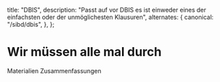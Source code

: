   title: "DBIS",
  description:
    "Passt auf vor DBIS es ist einweder eines der einfachsten oder der unmöglichesten Klausuren",
  alternates: {
    canonical: "/sibd/dbis",
  },
};

# Wir müssen alle mal durch

<Schnellzugriff title="Was gibts?">
	<SchnellzugriffLink href="/sibd/dbis/materials">Materialien</SchnellzugriffLink>
	<SchnellzugriffLink href="/sibd/dbis/summaries">Zusammenfassungen</SchnellzugriffLink>
</Schnellzugriff>
